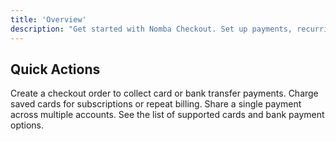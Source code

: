 ```yaml
---
title: 'Overview'
description: "Get started with Nomba Checkout. Set up payments, recurring billing, split payments, and more."
---
```


## Quick Actions
<CardGroup cols={2}>
  <Card
    title="Create Checkout Order"
    icon="cart-plus"
    href="/v2/products/checkout/create-checkout-order"
  >
    Create a checkout order to collect card or bank transfer payments.
  </Card>
  <Card
    title="Recurring Payments"
    icon="repeat"
    href="/v2/products/checkout/recurring-payments"
  >
    Charge saved cards for subscriptions or repeat billing.
  </Card>
  <Card
    title="Split Payments"
    icon="money-bill-transfer"
    href="/v2/products/checkout/split-payments"
  >
    Share a single payment across multiple accounts.
  </Card>
  <Card
    title="Payment Methods"
    icon="credit-card"
    href="/v2/products/checkout/payment-methods"
  >
    See the list of supported cards and bank payment options.
  </Card>
</CardGroup>
